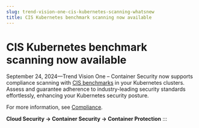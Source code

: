 ```yaml
---
slug: trend-vision-one-cis-kubernetes-scanning-whatsnew
title: CIS Kubernetes benchmark scanning now available
---
```

# CIS Kubernetes benchmark scanning now available

September 24, 2024—Trend Vision One – Container Security now supports compliance scanning with [CIS benchmarks](cis-kubernetes-benchmark-recs.mdx) in your Kubernetes clusters. Assess and guarantee adherence to industry-leading security standards effortlessly, enhancing your Kubernetes security posture.

For more information, see [Compliance](compliance-scanning.mdx).

**Cloud Security → Container Security → Container Protection**
:::
